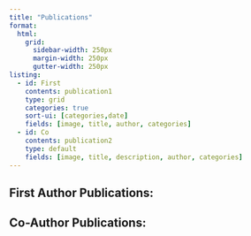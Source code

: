 ```yaml
---
title: "Publications"
format:
  html:
    grid: 
      sidebar-width: 250px
      margin-width: 250px
      gutter-width: 250px
listing:
  - id: First
    contents: publication1
    type: grid
    categories: true
    sort-ui: [categories,date]
    fields: [image, title, author, categories]
  - id: Co
    contents: publication2
    type: default
    fields: [image, title, description, author, categories]
---
```


## First Author Publications:

::: {#First}

:::

## Co-Author Publications:

::: {#Co}

:::